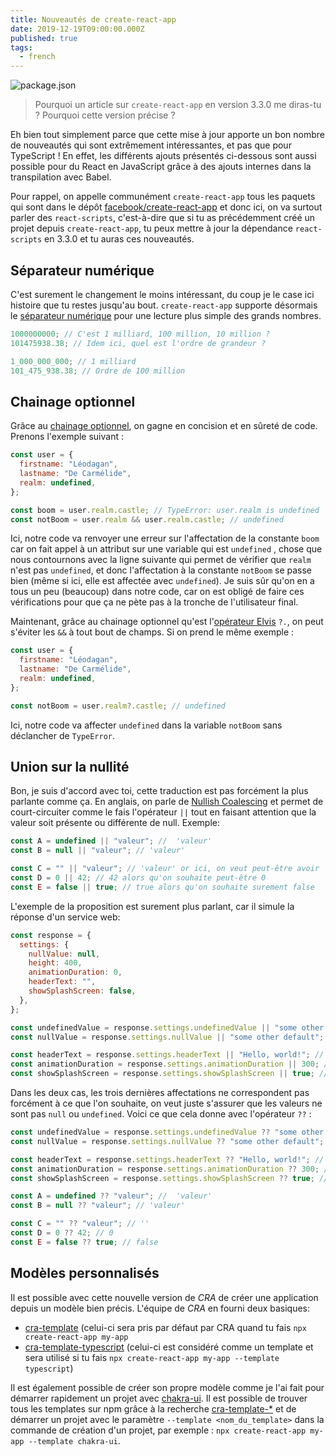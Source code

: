 ```yaml
---
title: Nouveautés de create-react-app
date: 2019-12-19T09:00:00.000Z
published: true
tags:
  - french
---
```


![package.json](./package-json.png)

> Pourquoi un article sur `create-react-app` en version 3.3.0 me diras-tu ?
> Pourquoi cette version précise ?

Eh bien tout simplement parce que cette mise à jour apporte un bon nombre de
nouveautés qui sont extrêmement intéressantes, et pas que pour TypeScript ! En
effet, les différents ajouts présentés ci-dessous sont aussi possible pour du
React en JavaScript grâce à des ajouts internes dans la transpilation avec Babel.

Pour rappel, on appelle communément `create-react-app` tous les paquets qui sont
dans le dépôt [facebook/create-react-app](https://github.com/facebook/create-react-app)
et donc ici, on va surtout parler des `react-scripts`, c'est-à-dire que si tu as
précédemment créé un projet depuis `create-react-app`, tu peux mettre à jour la
dépendance `react-scripts` en 3.3.0 et tu auras ces nouveautés.

## Séparateur numérique

C'est surement le changement le moins intéressant, du coup je le case ici
histoire que tu restes jusqu'au bout. `create-react-app` supporte désormais le
[séparateur numérique](https://tc39.es/proposal-numeric-separator/) pour une
lecture plus simple des grands nombres.

```javascript {4-5}
1000000000; // C'est 1 milliard, 100 million, 10 million ?
101475938.38; // Idem ici, quel est l'ordre de grandeur ?

1_000_000_000; // 1 milliard
101_475_938.38; // Ordre de 100 million
```

## Chainage optionnel

Grâce au [chainage optionnel](https://tc39.es/proposal-optional-chaining/), on
gagne en concision et en sûreté de code. Prenons l'exemple suivant :

```javascript {7-8}
const user = {
  firstname: "Léodagan",
  lastname: "De Carmélide",
  realm: undefined,
};

const boom = user.realm.castle; // TypeError: user.realm is undefined
const notBoom = user.realm && user.realm.castle; // undefined
```

Ici, notre code va renvoyer une erreur sur l'affectation de la constante `boom`
car on fait appel à un attribut sur une variable qui est `undefined` , chose que
nous contournons avec la ligne suivante qui permet de vérifier que `realm` n'est
pas `undefined`, et donc l'affectation à la constante `notBoom` se passe bien
(même si ici, elle est affectée avec `undefined`). Je suis sûr qu'on en a tous
un peu (beaucoup) dans notre code, car on est obligé de faire ces vérifications
pour que ça ne pète pas à la tronche de l'utilisateur final.

Maintenant, grâce au chainage optionnel qu'est l'[opérateur Elvis](https://en.wikipedia.org/wiki/Elvis_operator)
`?.`, on peut s'éviter les `&&` à tout bout de champs. Si on prend le même
exemple :

```javascript {7}
const user = {
  firstname: "Léodagan",
  lastname: "De Carmélide",
  realm: undefined,
};

const notBoom = user.realm?.castle; // undefined
```

Ici, notre code va affecter `undefined` dans la variable `notBoom` sans
déclancher de `TypeError`.

## Union sur la nullité

Bon, je suis d'accord avec toi, cette traduction est pas forcément la plus
parlante comme ça. En anglais, on parle de [Nullish Coalescing](https://tc39.es/proposal-nullish-coalescing/)
et permet de court-circuiter comme le fais l'opérateur `||` tout en faisant
attention que la valeur soit présente ou différente de null. Exemple:

```javascript
const A = undefined || "valeur"; //  'valeur'
const B = null || "valeur"; // 'valeur'

const C = "" || "valeur"; // 'valeur' or ici, on veut peut-être avoir ''
const D = 0 || 42; // 42 alors qu'on souhaite peut-être 0
const E = false || true; // true alors qu'on souhaite surement false
```

L'exemple de la proposition est surement plus parlant, car il simule la réponse d'un service web:

```javascript {14-16}
const response = {
  settings: {
    nullValue: null,
    height: 400,
    animationDuration: 0,
    headerText: "",
    showSplashScreen: false,
  },
};

const undefinedValue = response.settings.undefinedValue || "some other default"; // result: 'some other default'
const nullValue = response.settings.nullValue || "some other default"; // result: 'some other default'

const headerText = response.settings.headerText || "Hello, world!"; // Potentially unintended. '' is falsy, result: 'Hello, world!'
const animationDuration = response.settings.animationDuration || 300; // Potentially unintended. 0 is falsy, result: 300
const showSplashScreen = response.settings.showSplashScreen || true; // Potentially unintended. false is falsy, result: true
```

Dans les deux cas, les trois dernières affectations ne correspondent pas forcément à ce que l'on souhaite, on veut juste s'assurer que les valeurs ne sont pas `null` ou `undefined`. Voici ce que cela donne avec l'opérateur `??` :

```javascript {4-6,11-13}
const undefinedValue = response.settings.undefinedValue ?? "some other default"; // result: 'some other default'
const nullValue = response.settings.nullValue ?? "some other default"; // result: 'some other default'

const headerText = response.settings.headerText ?? "Hello, world!"; // result: ''
const animationDuration = response.settings.animationDuration ?? 300; // result: 0
const showSplashScreen = response.settings.showSplashScreen ?? true; // result: false

const A = undefined ?? "valeur"; //  'valeur'
const B = null ?? "valeur"; // 'valeur'

const C = "" ?? "valeur"; // ''
const D = 0 ?? 42; // 0
const E = false ?? true; // false
```

## Modèles personnalisés

Il est possible avec cette nouvelle version de _CRA_ de créer une application
depuis un modèle bien précis. L'équipe de _CRA_ en fourni deux basiques:

- [cra-template](https://github.com/facebook/create-react-app/tree/master/packages/cra-template)
  (celui-ci sera pris par défaut par CRA quand tu fais `npx create-react-app my-app`
- [cra-template-typescript](https://github.com/facebook/create-react-app/tree/master/packages/cra-template-typescript)
  (celui-ci est considéré comme un template et sera utilisé si tu fais
  `npx create-react-app my-app --template typescript`)

Il est également possible de créer son propre modèle comme je l'ai fait pour
démarrer rapidement un projet avec [chakra-ui](https://github.com/yoannfleurydev/cra-template-chakra-ui).
Il est possible de trouver tous les templates sur npm grâce à la recherche
[cra-template-\*](https://www.npmjs.com/search?q=cra-template-*) et de démarrer
un projet avec le paramètre `--template <nom_du_template>` dans la commande de
création d'un projet, par exemple : `npx create-react-app my-app --template chakra-ui`.
